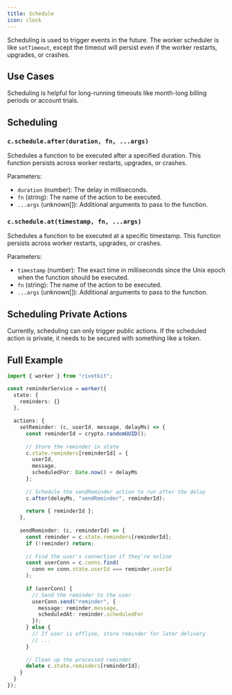 ```yaml
---
title: Schedule
icon: clock
---
```


Scheduling is used to trigger events in the future. The worker scheduler is like `setTimeout`, except the timeout will persist even if the worker restarts, upgrades, or crashes.

## Use Cases

Scheduling is helpful for long-running timeouts like month-long billing periods or account trials.

## Scheduling

### `c.schedule.after(duration, fn, ...args)`

Schedules a function to be executed after a specified duration. This function persists across worker restarts, upgrades, or crashes.

Parameters:

- `duration` (number): The delay in milliseconds.
- `fn` (string): The name of the action to be executed.
- `...args` (unknown[]): Additional arguments to pass to the function.

### `c.schedule.at(timestamp, fn, ...args)`

Schedules a function to be executed at a specific timestamp. This function persists across worker restarts, upgrades, or crashes.

Parameters:

- `timestamp` (number): The exact time in milliseconds since the Unix epoch when the function should be executed.
- `fn` (string): The name of the action to be executed.
- `...args` (unknown[]): Additional arguments to pass to the function.

## Scheduling Private Actions

Currently, scheduling can only trigger public actions. If the scheduled action is private, it needs to be secured with something like a token.

## Full Example

```typescript
import { worker } from "rivetkit";

const reminderService = worker({
  state: {
    reminders: {}
  },
  
  actions: {
    setReminder: (c, userId, message, delayMs) => {
      const reminderId = crypto.randomUUID();
      
      // Store the reminder in state
      c.state.reminders[reminderId] = {
        userId,
        message,
        scheduledFor: Date.now() + delayMs
      };
      
      // Schedule the sendReminder action to run after the delay
      c.after(delayMs, "sendReminder", reminderId);
      
      return { reminderId };
    },
    
    sendReminder: (c, reminderId) => {
      const reminder = c.state.reminders[reminderId];
      if (!reminder) return;
      
      // Find the user's connection if they're online
      const userConn = c.conns.find(
        conn => conn.state.userId === reminder.userId
      );
      
      if (userConn) {
        // Send the reminder to the user
        userConn.send("reminder", {
          message: reminder.message,
          scheduledAt: reminder.scheduledFor
        });
      } else {
        // If user is offline, store reminder for later delivery
        // ...
      }
      
      // Clean up the processed reminder
      delete c.state.reminders[reminderId];
    }
  }
});
```
